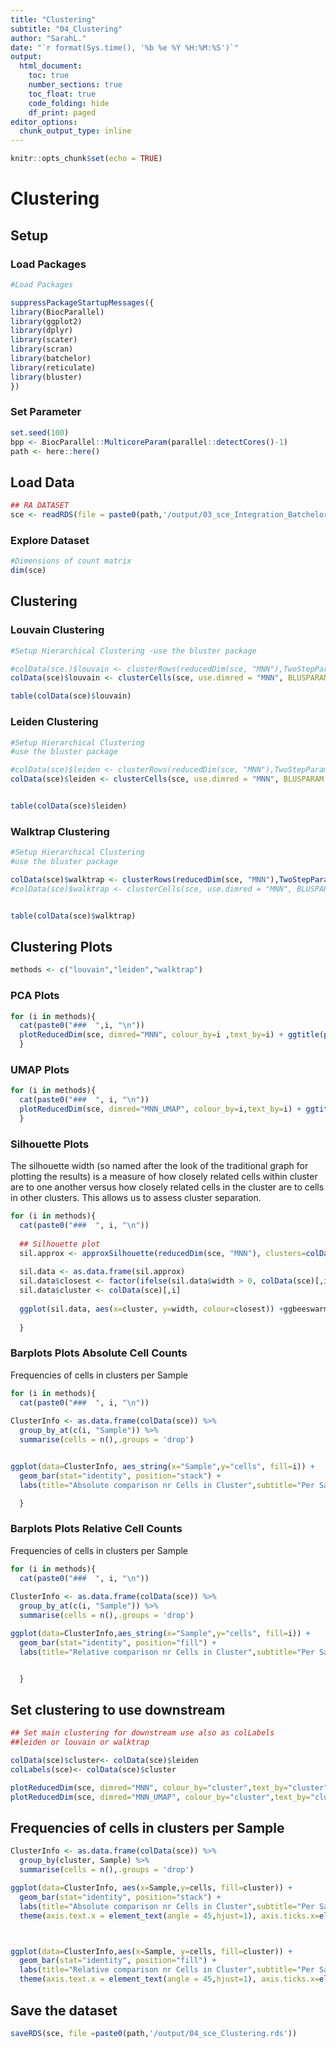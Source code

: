 ```yaml
---
title: "Clustering"
subtitle: "04_Clustering"
author: "SarahL."
date: "`r format(Sys.time(), '%b %e %Y %H:%M:%S')`"
output: 
  html_document:
    toc: true
    number_sections: true   
    toc_float: true
    code_folding: hide
    df_print: paged
editor_options:
  chunk_output_type: inline
---
```


```r
knitr::opts_chunk$set(echo = TRUE)
```


# Clustering

## Setup

### Load Packages

```r
#Load Packages

suppressPackageStartupMessages({
library(BiocParallel)
library(ggplot2)
library(dplyr)
library(scater)
library(scran)
library(batchelor)
library(reticulate)
library(bluster)
})

```

### Set Parameter

```r
set.seed(100)
bpp <- BiocParallel::MulticoreParam(parallel::detectCores()-1)
path <- here::here()
```


## Load Data

```r
## RA DATASET
sce <- readRDS(file = paste0(path,'/output/03_sce_Integration_Batchelor.rds'))

```


### Explore Dataset

```r
#Dimensions of count matrix
dim(sce)
```

## Clustering

### Louvain Clustering

```r
#Setup Hierarchical Clustering -use the bluster package

#colData(sce.)$louvain <- clusterRows(reducedDim(sce, "MNN"),TwoStepParam(KmeansParam(centers=1000), NNGraphParam(k=5,cluster.fun="louvain")))
colData(sce)$louvain <- clusterCells(sce, use.dimred = "MNN", BLUSPARAM = SNNGraphParam(k=15,cluster.fun="louvain",BPPARAM =bpp, cluster.args=list(resolution=0.5)))

table(colData(sce)$louvain)


```


### Leiden Clustering

```r
#Setup Hierarchical Clustering
#use the bluster package

#colData(sce)$leiden <- clusterRows(reducedDim(sce, "MNN"),TwoStepParam(KmeansParam(centers=1000 , nstart = 10, iter.max = 100), NNGraphParam(k=15,cluster.fun="leiden",BPPARAM =bpp)))
colData(sce)$leiden <- clusterCells(sce, use.dimred = "MNN", BLUSPARAM = SNNGraphParam(k=50,cluster.fun="leiden",BPPARAM =bpp,cluster.args=list(resolution=0.5)))


table(colData(sce)$leiden)


```


### Walktrap Clustering

```r
#Setup Hierarchical Clustering
#use the bluster package

colData(sce)$walktrap <- clusterRows(reducedDim(sce, "MNN"),TwoStepParam(KmeansParam(centers=10000, nstart = 5, iter.max = 100), NNGraphParam(k=10,cluster.fun="walktrap", BPPARAM=bpp)))
#colData(sce)$walktrap <- clusterCells(sce, use.dimred = "MNN", BLUSPARAM = SNNGraphParam(k=20,cluster.fun="walktrap", BPPARAM=bpp))


table(colData(sce)$walktrap)


```


## Clustering Plots

```r
methods <- c("louvain","leiden","walktrap")
```

### PCA Plots   {.tabset}

```r
for (i in methods){
  cat(paste0("###  ",i, "\n"))
  plotReducedDim(sce, dimred="MNN", colour_by=i ,text_by=i) + ggtitle(paste0("PCA with ",i," clusters"))
  }
```

### UMAP Plots   {.tabset}

```r
for (i in methods){
  cat(paste0("###  ", i, "\n"))
  plotReducedDim(sce, dimred="MNN_UMAP", colour_by=i,text_by=i) + ggtitle(paste0("UMAP with ",i," clusters"))
  }
```

### Silhouette Plots   {.tabset}

The silhouette width (so named after the look of the traditional graph for plotting the results) is a measure of how closely related cells within cluster are to one another versus how closely related cells in the cluster are to cells in other clusters. This allows us to assess cluster separation.

```r
for (i in methods){
  cat(paste0("###  ", i, "\n"))
  
  ## Silhouette plot
  sil.approx <- approxSilhouette(reducedDim(sce, "MNN"), clusters=colData(sce)[,i])
  
  sil.data <- as.data.frame(sil.approx)
  sil.data$closest <- factor(ifelse(sil.data$width > 0, colData(sce)[,i], sil.data$other))
  sil.data$cluster <- colData(sce)[,i]
  
  ggplot(sil.data, aes(x=cluster, y=width, colour=closest)) +ggbeeswarm::geom_quasirandom(method="smiley")+ggtitle(paste0("Silhouette plot ",i," Clustering"))+theme_bw()
  
  }
```

### Barplots Plots Absolute Cell Counts   {.tabset}

Frequencies of cells in clusters per Sample

```r
for (i in methods){
  cat(paste0("###  ", i, "\n"))
  
ClusterInfo <- as.data.frame(colData(sce)) %>% 
  group_by_at(c(i, "Sample")) %>%
  summarise(cells = n(),.groups = 'drop') 


ggplot(data=ClusterInfo, aes_string(x="Sample",y="cells", fill=i)) +
  geom_bar(stat="identity", position="stack") +
  labs(title="Absolute comparison nr Cells in Cluster",subtitle="Per Sample",x="",y="Number of cells")

  }
```

### Barplots Plots Relative Cell Counts   {.tabset}

Frequencies of cells in clusters per Sample

```r
for (i in methods){
  cat(paste0("###  ", i, "\n"))
  
ClusterInfo <- as.data.frame(colData(sce)) %>% 
  group_by_at(c(i, "Sample")) %>%
  summarise(cells = n(),.groups = 'drop') 

ggplot(data=ClusterInfo,aes_string(x="Sample",y="cells", fill=i)) +
  geom_bar(stat="identity", position="fill") +
  labs(title="Relative comparison nr Cells in Cluster",subtitle="Per Sample",x="",y="Number of cells")


  }
```

## Set clustering to use downstream

```r
## Set main clustering for downstream use also as colLabels
##leiden or louvain or walktrap

colData(sce)$cluster<- colData(sce)$leiden
colLabels(sce)<- colData(sce)$cluster

```


```r
plotReducedDim(sce, dimred="MNN", colour_by="cluster",text_by="cluster") + ggtitle("PCA with assigned clusters")
plotReducedDim(sce, dimred="MNN_UMAP", colour_by="cluster",text_by="cluster") + ggtitle("UMAP with assigned clusters")
```

## Frequencies of cells in clusters per Sample

```r
ClusterInfo <- as.data.frame(colData(sce)) %>% 
  group_by(cluster, Sample) %>%
  summarise(cells = n(),.groups = 'drop') 

ggplot(data=ClusterInfo, aes(x=Sample,y=cells, fill=cluster)) +
  geom_bar(stat="identity", position="stack") +
  labs(title="Absolute comparison nr Cells in Cluster",subtitle="Per Sample",x="",y="Number of cells")+
  theme(axis.text.x = element_text(angle = 45,hjust=1), axis.ticks.x=element_blank())



ggplot(data=ClusterInfo,aes(x=Sample, y=cells, fill=cluster)) +
  geom_bar(stat="identity", position="fill") +
  labs(title="Relative comparison nr Cells in Cluster",subtitle="Per Sample",x="",y="Number of cells")+
  theme(axis.text.x = element_text(angle = 45,hjust=1), axis.ticks.x=element_blank())


```


## Save the dataset

```r
saveRDS(sce, file =paste0(path,'/output/04_sce_Clustering.rds'))
```
